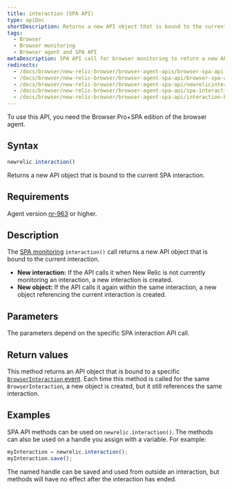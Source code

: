 ```yaml
---
title: interaction (SPA API)
type: apiDoc
shortDescription: Returns a new API object that is bound to the current SPA interaction.
tags:
  - Browser
  - Browser monitoring
  - Browser agent and SPA API
metaDescription: SPA API call for browser monitoring to return a new API object that is bound to the current interaction.
redirects:
  - /docs/browser/new-relic-browser/browser-agent-apis/browser-spa-api-newrelicinteraction
  - /docs/browser/new-relic-browser/browser-agent-spa-api/browser-spa-api-newrelicinteraction
  - /docs/browser/new-relic-browser/browser-agent-spa-api/newrelicinteraction-browser-spa-agent-api
  - /docs/browser/new-relic-browser/browser-agent-spa-api/spa-interaction
  - /docs/browser/new-relic-browser/browser-agent-spa-api/interaction-browser-spa-api
---
```


<Callout variant="important">
To use this API, you need the Browser Pro+SPA edition of the browser agent.
  </Callout>

## Syntax

```js
newrelic.interaction()
```

Returns a new API object that is bound to the current SPA interaction.

## Requirements

Agent version [nr-963](/docs/release-notes/new-relic-browser-release-notes/browser-agent-release-notes) or higher.

## Description

The [SPA monitoring](/docs/browser/single-page-app-monitoring/get-started/introduction-single-page-app-monitoring) `interaction()` call returns a new API object that is bound to the current interaction.

* **New interaction:** If the API calls it when New Relic is not currently monitoring an interaction, a new interaction is created.
* **New object:** If the API calls it again within the same interaction, a new object referencing the current interaction is created.

## Parameters

The parameters depend on the specific SPA interaction API call.

## Return values

This method returns an API object that is bound to a specific [`BrowserInteraction` event](/docs/insights/explore-data/attributes/browser-default-attributes-insights#browserinteraction-attributes). Each time this method is called for the same `BrowserInteraction`, a new object is created, but it still references the same interaction.

## Examples

SPA API methods can be used on `newrelic.interaction()`. The methods can also be used on a handle you assign with a variable. For example:

```js
myInteraction = newrelic.interaction();
myInteraction.save();
```

The named handle can be saved and used from outside an interaction, but methods will have no effect after the interaction has ended.

